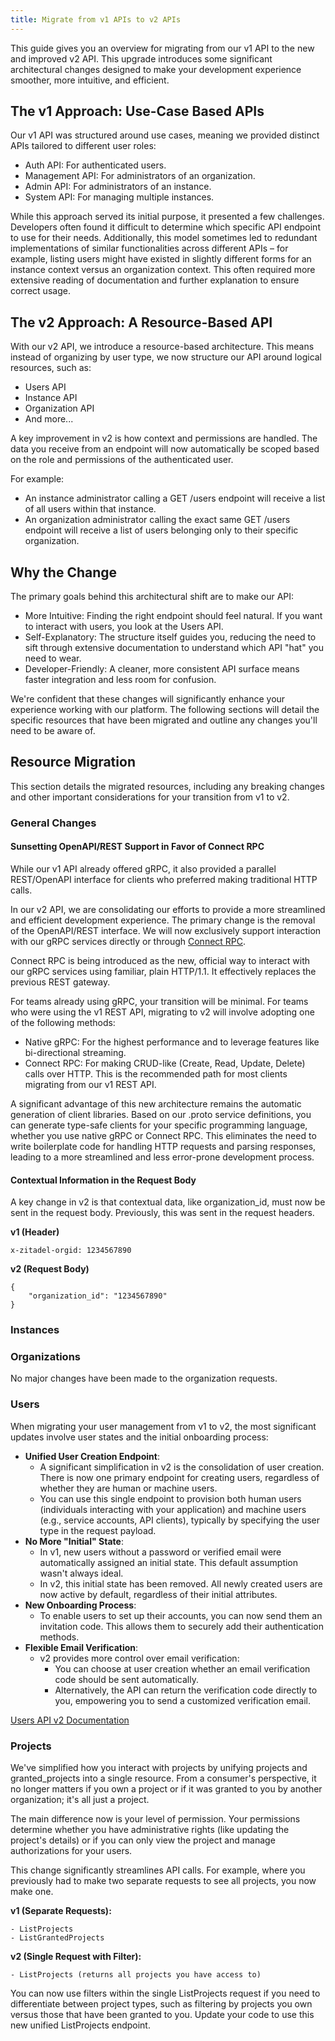 ```yaml
---
title: Migrate from v1 APIs to v2 APIs
---
```


This guide gives you an overview for migrating from our v1 API to the new and improved v2 API.
This upgrade introduces some significant architectural changes designed to make your development experience smoother, more intuitive, and efficient.

## The v1 Approach: Use-Case Based APIs
Our v1 API was structured around use cases, meaning we provided distinct APIs tailored to different user roles:

- Auth API: For authenticated users.
- Management API: For administrators of an organization.
- Admin API: For administrators of an instance.
- System API: For managing multiple instances.

While this approach served its initial purpose, it presented a few challenges.
Developers often found it difficult to determine which specific API endpoint to use for their needs.
Additionally, this model sometimes led to redundant implementations of similar functionalities across different APIs – for example, listing users might have existed in slightly different forms for an instance context versus an organization context.
This often required more extensive reading of documentation and further explanation to ensure correct usage.

## The v2 Approach: A Resource-Based API
With our v2 API, we introduce a resource-based architecture.
This means instead of organizing by user type, we now structure our API around logical resources, such as:
- Users API
- Instance API
- Organization API
- And more...

A key improvement in v2 is how context and permissions are handled.
The data you receive from an endpoint will now automatically be scoped based on the role and permissions of the authenticated user.

For example:
- An instance administrator calling a GET /users endpoint will receive a list of all users within that instance.
- An organization administrator calling the exact same GET /users endpoint will receive a list of users belonging only to their specific organization.

## Why the Change
The primary goals behind this architectural shift are to make our API:
- More Intuitive: Finding the right endpoint should feel natural. If you want to interact with users, you look at the Users API.
- Self-Explanatory: The structure itself guides you, reducing the need to sift through extensive documentation to understand which API "hat" you need to wear.
- Developer-Friendly: A cleaner, more consistent API surface means faster integration and less room for confusion.

We're confident that these changes will significantly enhance your experience working with our platform.
The following sections will detail the specific resources that have been migrated and outline any changes you'll need to be aware of.

## Resource Migration

This section details the migrated resources, including any breaking changes and other important considerations for your transition from v1 to v2.

### General Changes

#### Sunsetting OpenAPI/REST Support in Favor of Connect RPC
While our v1 API already offered gRPC, it also provided a parallel REST/OpenAPI interface for clients who preferred making traditional HTTP calls.

In our v2 API, we are consolidating our efforts to provide a more streamlined and efficient development experience.
The primary change is the removal of the OpenAPI/REST interface.
We will now exclusively support interaction with our gRPC services directly or through [Connect RPC](https://connectrpc.com/).

Connect RPC is being introduced as the new, official way to interact with our gRPC services using familiar, plain HTTP/1.1.
It effectively replaces the previous REST gateway.

For teams already using gRPC, your transition will be minimal.
For teams who were using the v1 REST API, migrating to v2 will involve adopting one of the following methods:

- Native gRPC: For the highest performance and to leverage features like bi-directional streaming.
- Connect RPC: For making CRUD-like (Create, Read, Update, Delete) calls over HTTP. This is the recommended path for most clients migrating from our v1 REST API.

A significant advantage of this new architecture remains the automatic generation of client libraries.
Based on our .proto service definitions, you can generate type-safe clients for your specific programming language, whether you use native gRPC or Connect RPC.
This eliminates the need to write boilerplate code for handling HTTP requests and parsing responses, leading to a more streamlined and less error-prone development process.

#### Contextual Information in the Request Body

A key change in v2 is that contextual data, like organization_id, must now be sent in the request body.
Previously, this was sent in the request headers.

**v1 (Header)**
```
x-zitadel-orgid: 1234567890
```

**v2 (Request Body)**
```
{
    "organization_id": "1234567890"
}
```

### Instances

### Organizations

No major changes have been made to the organization requests.

### Users

When migrating your user management from v1 to v2, the most significant updates involve user states and the initial onboarding process:

- **Unified User Creation Endpoint**:
  - A significant simplification in v2 is the consolidation of user creation. There is now one primary endpoint for creating users, regardless of whether they are human or machine users.
  - You can use this single endpoint to provision both human users (individuals interacting with your application) and machine users (e.g., service accounts, API clients), typically by specifying the user type in the request payload.
- **No More "Initial" State**:
  - In v1, new users without a password or verified email were automatically assigned an initial state. This default assumption wasn't always ideal.
  - In v2, this initial state has been removed. All newly created users are now active by default, regardless of their initial attributes.
- **New Onboarding Process**:
  - To enable users to set up their accounts, you can now send them an invitation code. This allows them to securely add their authentication methods.
- **Flexible Email Verification**:
  - v2 provides more control over email verification:
    - You can choose at user creation whether an email verification code should be sent automatically.
    - Alternatively, the API can return the verification code directly to you, empowering you to send a customized verification email.

[Users API v2 Documentation](http://localhost:3000/docs/apis/resources/user_service_v2)

### Projects

We've simplified how you interact with projects by unifying projects and granted_projects into a single resource.
From a consumer's perspective, it no longer matters if you own a project or if it was granted to you by another organization; it's all just a project.

The main difference now is your level of permission.
Your permissions determine whether you have administrative rights (like updating the project's details) or if you can only view the project and manage authorizations for your users.

This change significantly streamlines API calls.
For example, where you previously had to make two separate requests to see all projects, you now make one.

**v1 (Separate Requests):**
```
- ListProjects
- ListGrantedProjects
```

**v2 (Single Request with Filter):**
```
- ListProjects (returns all projects you have access to)
```

You can now use filters within the single ListProjects request if you need to differentiate between project types, such as filtering by projects you own versus those that have been granted to you.
Update your code to use this new unified ListProjects endpoint.